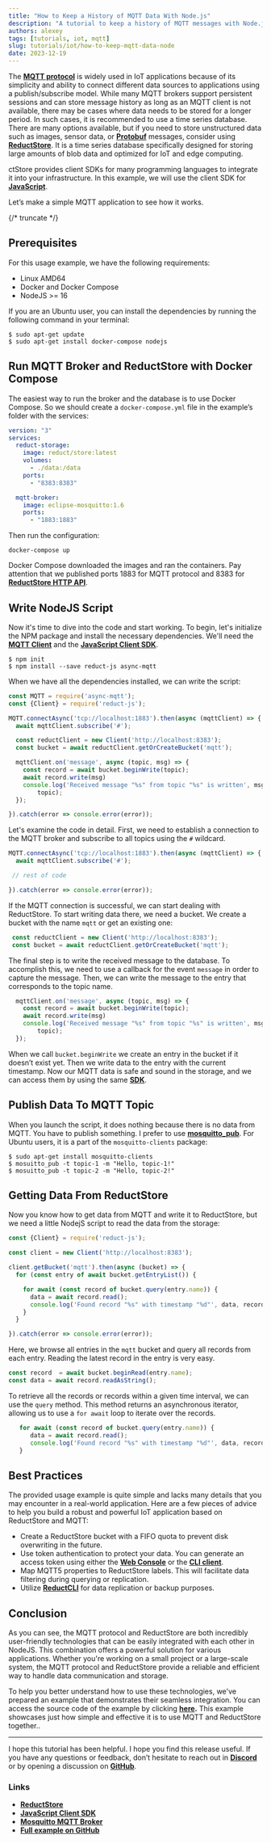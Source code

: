 ```yaml
---
title: "How to Keep a History of MQTT Data With Node.js"
description: "A tutorial to keep a history of MQTT messages with Node.js by using the ReductStore Client SDK for JavaScript."
authors: alexey
tags: [tutorials, iot, mqtt]
slug: tutorials/iot/how-to-keep-mqtt-data-node
date: 2023-12-19
---
```


The [**MQTT protocol**](https://mqtt.org/) is widely used in IoT applications because of its simplicity and ability to connect different data sources to applications using a publish/subscribe model. While many MQTT brokers support persistent sessions and can store message history as long as an MQTT client is not available, there may be cases where data needs to be stored for a longer period. In such cases, it is recommended to use a time series database. There are many options available, but if you need to store unstructured data such as images, sensor data, or [**Protobuf**](https://protobuf.dev/) messages, consider using [**ReductStore**](https://www.reduct.store). It is a time series database specifically designed for storing large amounts of blob data and optimized for IoT and edge computing.

ctStore provides client SDKs for many programming languages to integrate it into your infrastructure. In this example, we will use the client SDK for [**JavaScript**](https://github.com/reductstore/reduct-js).

Let’s make a simple MQTT application to see how it works.

{/* truncate */}

## Prerequisites

For this usage example, we have the following requirements:

- Linux AMD64
- Docker and Docker Compose
- NodeJS >= 16

If you are an Ubuntu user, you can install the dependencies by running the following command in your terminal:

```
$ sudo apt-get update
$ sudo apt-get install docker-compose nodejs
```

## Run MQTT Broker and ReductStore with Docker Compose

The easiest way to run the broker and the database is to use Docker Compose. So we should create a `docker-compose.yml` file in the example’s folder with the services:

```yaml
version: "3"
services:
  reduct-storage:
    image: reduct/store:latest
    volumes:
      - ./data:/data
    ports:
      - "8383:8383"

  mqtt-broker:
    image: eclipse-mosquitto:1.6
    ports:
      - "1883:1883"
```

Then run the configuration:

```
docker-compose up
```

Docker Compose downloaded the images and ran the containers. Pay attention that we published ports 1883 for MQTT protocol and 8383 for [**ReductStore HTTP API**](/docs/http-api).

## Write NodeJS Script

Now it's time to dive into the code and start working. To begin, let's initialize the NPM package and install the necessary dependencies. We'll need the [**MQTT Client**](https://www.npmjs.com/package/async-mqtt) and the [**JavaScript Client SDK**](https://www.npmjs.com/package/reduct-js).

```
$ npm init
$ npm install --save reduct-js async-mqtt
```

When we have all the dependencies installed, we can write the script:

```jsx
const MQTT = require('async-mqtt');
const {Client} = require('reduct-js');

MQTT.connectAsync('tcp://localhost:1883').then(async (mqttClient) => {
  await mqttClient.subscribe('#');

  const reductClient = new Client('http://localhost:8383');
  const bucket = await reductClient.getOrCreateBucket('mqtt');

  mqttClient.on('message', async (topic, msg) => {
    const record = await bucket.beginWrite(topic);
    await record.write(msg)
    console.log('Received message "%s" from topic "%s" is written', msg,
        topic);
  });

}).catch(error => console.error(error));
```

Let's examine the code in detail. First, we need to establish a connection to the MQTT broker and subscribe to all topics using the `#` wildcard.

```jsx
MQTT.connectAsync('tcp://localhost:1883').then(async (mqttClient) => {
  await mqttClient.subscribe('#');

 // rest of code

}).catch(error => console.error(error));
```

If the MQTT connection is successful, we can start dealing with ReductStore. To start writing data there, we need a bucket. We create a bucket with the name `mqtt` or get an existing one:

```jsx
 const reductClient = new Client('http://localhost:8383');
 const bucket = await reductClient.getOrCreateBucket('mqtt');
```

The final step is to write the received message to the database. To accomplish this, we need to use a callback for the event `message` in order to capture the message. Then, we can write the message to the entry that corresponds to the topic name.

```jsx
  mqttClient.on('message', async (topic, msg) => {
    const record = await bucket.beginWrite(topic);
    await record.write(msg)
    console.log('Received message "%s" from topic "%s" is written', msg,
        topic);
  });
```

When we call `bucket.beginWrite` we create an entry in the bucket if it doesn’t exist yet. Then we write data to the entry with the current timestamp. Now our MQTT data is safe and sound in the storage, and we can access them by using the same [**SDK**](https://js.reduct.store/).

## Publish Data To MQTT Topic

When you launch the script, it does nothing because there is no data from MQTT. You have to publish something. I prefer to use [**mosquitto_pub**](https://mosquitto.org/man/mosquitto_pub-1.html). For Ubuntu users, it is a part of the `mosquitto-clients` package:

```
$ sudo apt-get install mosquitto-clients
$ mosuitto_pub -t topic-1 -m "Hello, topic-1!"
$ mosuitto_pub -t topic-2 -m "Hello, topic-2!"
```

## Getting Data From ReductStore

Now you know how to get data from MQTT and write it to ReductStore, but we need a little NodejS script to read the data from the storage:

```jsx
const {Client} = require('reduct-js');

const client = new Client('http://localhost:8383');

client.getBucket('mqtt').then(async (bucket) => {
  for (const entry of await bucket.getEntryList()) {

    for await (const record of bucket.query(entry.name)) {
      data = await record.read();
      console.log('Found record "%s" with timestamp "%d"', data, record.time);
    }
  }

}).catch(error => console.error(error));
```

Here, we browse all entries in the `mqtt` bucket and query all records from each entry. Reading the latest record in the entry is very easy.

```jsx
const record  = await bucket.beginRead(entry.name);
const data = await record.readAsString();
```

To retrieve all the records or records within a given time interval, we can use the `query` method. This method returns an asynchronous iterator, allowing us to use a `for await` loop to iterate over the records.

```jsx
   for await (const record of bucket.query(entry.name)) {
      data = await record.read();
      console.log('Found record "%s" with timestamp "%d"', data, record.time);
   }
```

## Best Practices

The provided usage example is quite simple and lacks many details that you may encounter in a real-world application. Here are a few pieces of advice to help you build a robust and powerful IoT application based on ReductStore and MQTT:

- Create a ReductStore bucket with a FIFO quota to prevent disk overwriting in the future.
- Use token authentication to protect your data. You can generate an access token using either the [**Web Console**](https://github.com/reductstore/web-console) or the [**CLI client**](https://cli.reduct.store/).
- Map MQTT5 properties to ReductStore labels. This will facilitate data filtering during querying or replication.
- Utilize [**ReductCLI**](http://cli.reduct.store/) for data replication or backup purposes.

## Conclusion

As you can see, the MQTT protocol and ReductStore are both incredibly user-friendly technologies that can be easily integrated with each other in NodeJS. This combination offers a powerful solution for various applications. Whether you're working on a small project or a large-scale system, the MQTT protocol and ReductStore provide a reliable and efficient way to handle data communication and storage.

To help you better understand how to use these technologies, we've prepared an example that demonstrates their seamless integration. You can access the source code of the example by clicking **[here](https://github.com/reductstore/reduct-mqtt-example).** This example showcases just how simple and effective it is to use MQTT and ReductStore together..

---

I hope this tutorial has been helpful. I hope you find this release useful. If you have any questions or feedback, don’t hesitate to reach out in [**Discord**](https://discord.gg/8wPtPGJYsn) or by opening a discussion on [**GitHub**](https://github.com/reductstore/reductstore/discussions).

### Links

- [**ReductStore**](/docs/getting-started)
- [**JavaScript Client SDK**](https://js.reduct.store/)
- [**Mosquitto MQTT Broker**](https://mosquitto.org/)
- [**Full example on GitHub**](https://github.com/reductstore/reduct-mqtt-example)